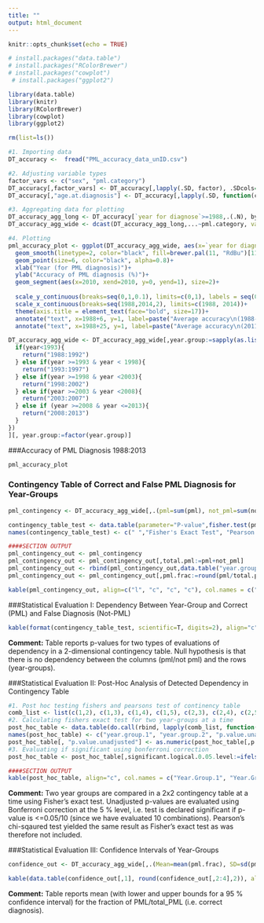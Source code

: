 ```yaml
---
title: ""
output: html_document
---
```


```r
knitr::opts_chunk$set(echo = TRUE)
```

```r
# install.packages("data.table")
# install.packages("RColorBrewer")
# install.packages("cowplot")
 # install.packages("ggplot2")

library(data.table)
library(knitr)
library(RColorBrewer)
library(cowplot)
library(ggplot2)

rm(list=ls())
```

```r
#1. Importing data 
DT_accuracy <-  fread("PML_accuracy_data_unID.csv")

#2. Adjusting variable types
factor_vars <- c("sex", "pml.category")
DT_accuracy[,factor_vars] <- DT_accuracy[,lapply(.SD, factor), .SDcols=factor_vars]
DT_accuracy[,"age.at.diagnosis"] <- DT_accuracy[,lapply(.SD, function(column){as.integer(gsub(",",".", column))}), .SDcols="age.at.diagnosis"]

#3. Aggregating data for plotting
DT_accuracy_agg_long <- DT_accuracy[`year for diagnose`>=1988,.(.N), by=c("pml.category","year for diagnose")]
DT_accuracy_agg_wide <- dcast(DT_accuracy_agg_long,...~pml.category, value.var="N")[,total.pat.year:=not_pml+pml][,`:=`(not_pml.frac=not_pml/total.pat.year, pml.frac=pml/total.pat.year)]

#4. Plotting 
pml_accuracy_plot <- ggplot(DT_accuracy_agg_wide, aes(x=`year for diagnose`, y=pml.frac))+
  geom_smooth(linetype=2, color="black", fill=brewer.pal(11, "RdBu")[11], alpha=0.5, size=3)+
  geom_point(size=6, color="black", alpha=0.8)+
  xlab("Year (for PML diagnosis)")+
  ylab("Accuracy of PML diagnosis (%)")+
  geom_segment(aes(x=2010, xend=2010, y=0, yend=1), size=2)+
  
  scale_y_continuous(breaks=seq(0,1,0.1), limits=c(0,1), labels = seq(0,100,10))+
  scale_x_continuous(breaks=seq(1988,2014,2), limits=c(1988, 2014))+
  theme(axis.title = element_text(face="bold", size=17))+
  annotate("text", x=1988+6, y=1, label=paste("Average accuracy\n(1988-2010):",toString(round(DT_accuracy_agg_wide[`year for diagnose`<=2010, mean(pml.frac)],2)*100),"%"), size=5, fontface=2)+
  annotate("text", x=1988+25, y=1, label=paste("Average accuracy\n(2011-2013):",toString(round(DT_accuracy_agg_wide[`year for diagnose`>2010, mean(pml.frac)],2)*100),"%"), size=5, fontface=2)

DT_accuracy_agg_wide <- DT_accuracy_agg_wide[,year.group:=sapply(as.list(DT_accuracy_agg_wide[,`year for diagnose`]), function(year){
  if(year<1993){
    return("1988:1992") 
  } else if(year >=1993 & year < 1998){
    return("1993:1997")
  } else if(year >=1998 & year <2003){
    return("1998:2002")
  } else if(year >=2003 & year <2008){
    return("2003:2007")
  } else if (year >=2008 & year <=2013){
    return("2008:2013")
  }
})
][, year.group:=factor(year.group)]

```

###Accuracy of PML Diagnosis 1988:2013
```r
pml_accuracy_plot
```

### Contingency Table of Correct and False PML Diagnosis for Year-Groups 
```r
pml_contingency <- DT_accuracy_agg_wide[,.(pml=sum(pml), not_pml=sum(not_pml)), by="year.group"]

contingency_table_test <- data.table(parameter="P-value",fisher.test(pml_contingency[,.(pml, not_pml)])$p.value, chisq.test(pml_contingency[,.(pml, not_pml)])$p.value)
names(contingency_table_test) <- c(" ","Fisher's Exact Test", "Pearson's Chi-squared test")

####SECTION OUTPUT
pml_contingency_out <- pml_contingency
pml_contingency_out <- pml_contingency_out[,total.pml:=pml+not_pml]
pml_contingency_out <- rbind(pml_contingency_out,data.table("year.group"="SUM", pml=pml_contingency_out[,sum(pml)], not_pml=pml_contingency_out[,sum(not_pml)], total.pml=pml_contingency_out[,sum(total.pml)]))
pml_contingency_out <- pml_contingency_out[,pml.frac:=round(pml/total.pml,4)]

kable(pml_contingency_out, align=c("l", "c", "c", "c"), col.names = c("Year-Group", "PML", "Not PML", "Total PML", "PML Fraction"))
```

###Statistical Evaluation I: Dependency Between Year-Group and Correct (PML) and False Diagnosis (Not-PML)
```r
kable(format(contingency_table_test, scientific=T, digits=2), align="c")
```

**Comment:** Table reports p-values for two types of evaluations of dependency in a 2-dimensional contingency table. Null hypothesis is that there is no dependency between the columns (pml/not pml) and the rows (year-groups).

###Statistical Evaluation II: Post-Hoc Analysis of Detected Dependency in Contingency Table
```r
#1. Post hoc testing fishers and pearsons test of continency table 
comb_list <- list(c(1,2), c(1,3), c(1,4), c(1,5), c(2,3), c(2,4), c(2,5), c(3,4), c(3,5), c(4,5))
#2. Calculating fishers exact test for two year-groups at a time  
post_hoc_table <- data.table(do.call(rbind, lapply(comb_list, function(combination){cbind(t(pml_contingency[combination,1]), format(fisher.test(pml_contingency[combination,2:3])$p.value, nsmall=3, digits = 3))})))
names(post_hoc_table) <- c("year.group.1", "year.group.2", "p.value.unadjusted")
post_hoc_table[, "p.value.unadjusted"] <- as.numeric(post_hoc_table[,p.value.unadjusted])
#3. Evaluating if significant using bonferroni correction 
post_hoc_table <- post_hoc_table[,significant.logical.0.05.level:=ifelse(p.value.unadjusted<=0.05/10,"significant", "not.significant")]

####SECTION OUTPUT
kable(post_hoc_table, align="c", col.names = c("Year.Group.1", "Year.Group.2", "P.value.unadjusted", "Significant.logical"))
```

**Comment:** Two year groups are compared in a 2x2 contingency table at a time using Fisher's exact test. Unadjusted p-values are evaluated using Bonferroni correction at the 5 % level, i.e. test is declared significant if p-value is <=0.05/10 (since we have evaluated 10 combinations). Pearson's chi-sqaured test yielded the same result as Fisher's exact test as was therefore not included. 

###Statistical Evaluation III: Confidence Intervals of Year-Groups
```r
confidence_out <- DT_accuracy_agg_wide[,.(Mean=mean(pml.frac), SD=sd(pml.frac), N=.N), by="year.group"][,SEMx1.96:=SD/sqrt(N)][,`:=`(CI.lower = Mean-SEMx1.96, CI.upper = Mean+SEMx1.96)][,!c("SD", "N", "SEMx1.96")]

kable(data.table(confidence_out[,1], round(confidence_out[,2:4],2)), align = c("l", rep("c",3)), col.names = c("Year-group", "Mean (PML/Total_PML)", "CI.Lower Bound", "CI.Upper Bound"))
```

**Comment:** Table reports mean (with lower and upper bounds for a 95 % confidence interval) for the fraction of PML/total_PML (i.e. correct diagnosis).
